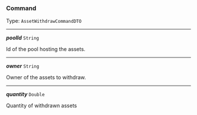 


### Command

Type: `AssetWithdrawCommandDTO`

---

***poolId*** `String`

Id of the pool hosting the assets.



---

***owner*** `String`

Owner of the assets to withdraw.



---

***quantity*** `Double`

Quantity of withdrawn assets


